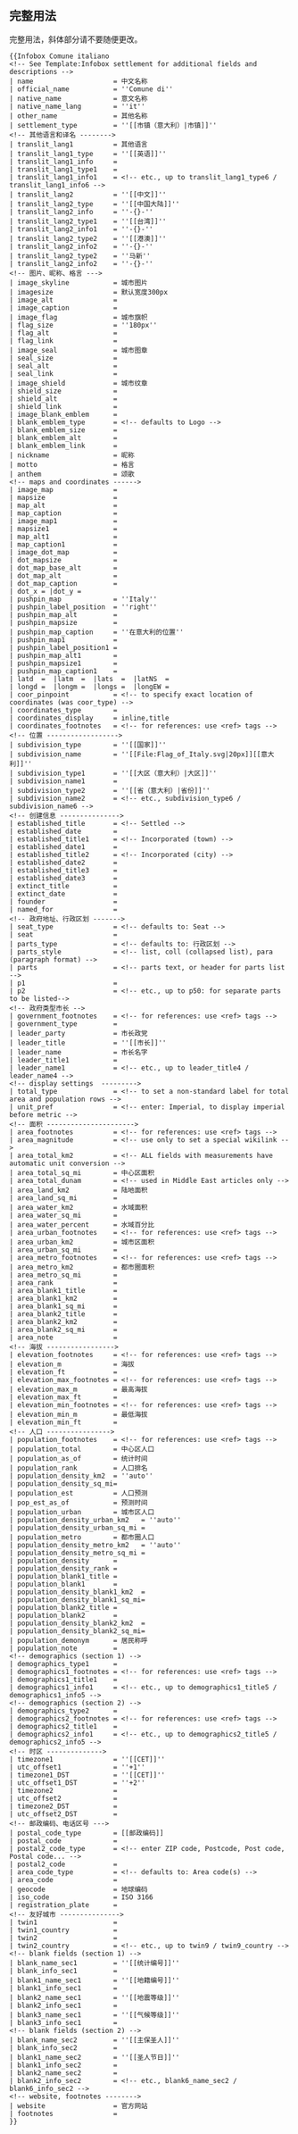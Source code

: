 <includeonly><!-- 在這裡加入模板的保護標識 --></includeonly><noinclude>{{template doc page viewed directly}}</noinclude>
<!-- 在本行下編輯模板說明 -->

== 完整用法 ==

完整用法，斜体部分请不要随便更改。
<pre>
{{Infobox Comune italiano
<!-- See Template:Infobox settlement for additional fields and descriptions -->
| name                    = 中文名称
| official_name           = ''Comune di''
| native_name             = 意文名称
| native_name_lang        = ''it''
| other_name              = 其他名称
| settlement_type         = ''[[市镇（意大利）|市镇]]''
<!-- 其他语言和译名 -------->
| translit_lang1          = 其他语言
| translit_lang1_type     = ''[[英语]]''
| translit_lang1_info     = 
| translit_lang1_type1    = 
| translit_lang1_info1    = <!-- etc., up to translit_lang1_type6 / translit_lang1_info6 -->
| translit_lang2          = ''[[中文]]''
| translit_lang2_type     = ''[[中国大陆]]''
| translit_lang2_info     = ''-{}-''
| translit_lang2_type1    = ''[[台湾]]''
| translit_lang2_info1    = ''-{}-''
| translit_lang2_type2    = ''[[港澳]]''
| translit_lang2_info2    = ''-{}-''
| translit_lang2_type2    = ''马新''
| translit_lang2_info2    = ''-{}-''
<!-- 图片、昵称、格言 --->
| image_skyline           = 城市图片
| imagesize               = 默认宽度300px
| image_alt               = 
| image_caption           = 
| image_flag              = 城市旗帜
| flag_size               = ''180px''
| flag_alt                = 
| flag_link               = 
| image_seal              = 城市图章
| seal_size               = 
| seal_alt                = 
| seal_link               = 
| image_shield            = 城市纹章
| shield_size             = 
| shield_alt              = 
| shield_link             = 
| image_blank_emblem      = 
| blank_emblem_type       = <!-- defaults to Logo -->
| blank_emblem_size       = 
| blank_emblem_alt        = 
| blank_emblem_link       = 
| nickname                = 昵称
| motto                   = 格言
| anthem                  = 颂歌
<!-- maps and coordinates ------>
| image_map               = 
| mapsize                 = 
| map_alt                 = 
| map_caption             = 
| image_map1              = 
| mapsize1                = 
| map_alt1                = 
| map_caption1            = 
| image_dot_map           = 
| dot_mapsize             = 
| dot_map_base_alt        = 
| dot_map_alt             = 
| dot_map_caption         = 
| dot_x = |dot_y = 
| pushpin_map             = ''Italy''
| pushpin_label_position  = ''right''
| pushpin_map_alt         = 
| pushpin_mapsize         = 
| pushpin_map_caption     = ''在意大利的位置''
| pushpin_map1            = 
| pushpin_label_position1 = 
| pushpin_map_alt1        = 
| pushpin_mapsize1        = 
| pushpin_map_caption1    = 
| latd  =  |latm  =  |lats  =  |latNS  = 
| longd =  |longm =  |longs =  |longEW = 
| coor_pinpoint           = <!-- to specify exact location of coordinates (was coor_type) -->
| coordinates_type        = 
| coordinates_display     = inline,title
| coordinates_footnotes   = <!-- for references: use <ref> tags -->
<!-- 位置 ------------------>
| subdivision_type        = ''[[国家]]''
| subdivision_name        = ''[[File:Flag_of_Italy.svg|20px]][[意大利]]''
| subdivision_type1       = ''[[大区（意大利）|大区]]''
| subdivision_name1       = 
| subdivision_type2       = ''[[省（意大利）|省份]]''
| subdivision_name2       = <!-- etc., subdivision_type6 / subdivision_name6 -->
<!-- 创建信息 --------------->
| established_title       = <!-- Settled -->
| established_date        = 
| established_title1      = <!-- Incorporated (town) -->
| established_date1       = 
| established_title2      = <!-- Incorporated (city) -->
| established_date2       = 
| established_title3      = 
| established_date3       = 
| extinct_title           = 
| extinct_date            = 
| founder                 = 
| named_for               = 
<!-- 政府地址、行政区划 ------->
| seat_type               = <!-- defaults to: Seat -->
| seat                    = 
| parts_type              = <!-- defaults to: 行政区划 -->
| parts_style             = <!-- list, coll (collapsed list), para (paragraph format) -->
| parts                   = <!-- parts text, or header for parts list -->
| p1                      = 
| p2                      = <!-- etc., up to p50: for separate parts to be listed-->
<!-- 政府类型市长 -->
| government_footnotes    = <!-- for references: use <ref> tags -->
| government_type         = 
| leader_party            = 市长政党
| leader_title            = ''[[市长]]''
| leader_name             = 市长名字
| leader_title1           = 
| leader_name1            = <!-- etc., up to leader_title4 / leader_name4 -->
<!-- display settings  --------->
| total_type              = <!-- to set a non-standard label for total area and population rows -->
| unit_pref               = <!-- enter: Imperial, to display imperial before metric -->
<!-- 面积 ---------------------->
| area_footnotes          = <!-- for references: use <ref> tags -->
| area_magnitude          = <!-- use only to set a special wikilink -->
| area_total_km2          = <!-- ALL fields with measurements have automatic unit conversion -->
| area_total_sq_mi        = 中心区面积
| area_total_dunam        = <!-- used in Middle East articles only -->
| area_land_km2           = 陆地面积
| area_land_sq_mi         = 
| area_water_km2          = 水域面积
| area_water_sq_mi        = 
| area_water_percent      = 水域百分比
| area_urban_footnotes    = <!-- for references: use <ref> tags -->
| area_urban_km2          = 城市区面积
| area_urban_sq_mi        = 
| area_metro_footnotes    = <!-- for references: use <ref> tags -->
| area_metro_km2          = 都市圈面积
| area_metro_sq_mi        = 
| area_rank               = 
| area_blank1_title       = 
| area_blank1_km2         = 
| area_blank1_sq_mi       = 
| area_blank2_title       = 
| area_blank2_km2         = 
| area_blank2_sq_mi       = 
| area_note               = 
<!-- 海拔 ----------------->
| elevation_footnotes     = <!-- for references: use <ref> tags -->
| elevation_m             = 海拔
| elevation_ft            = 
| elevation_max_footnotes = <!-- for references: use <ref> tags -->
| elevation_max_m         = 最高海拔
| elevation_max_ft        = 
| elevation_min_footnotes = <!-- for references: use <ref> tags -->
| elevation_min_m         = 最低海拔
| elevation_min_ft        = 
<!-- 人口 ---------------->
| population_footnotes    = <!-- for references: use <ref> tags -->
| population_total        = 中心区人口
| population_as_of        = 统计时间
| population_rank         = 人口排名
| population_density_km2  = ''auto''
| population_density_sq_mi= 
| population_est          = 人口预测
| pop_est_as_of           = 预测时间
| population_urban        = 城市区人口
| population_density_urban_km2   = ''auto''
| population_density_urban_sq_mi = 
| population_metro        = 都市圈人口
| population_density_metro_km2   = ''auto''
| population_density_metro_sq_mi = 
| population_density      = 
| population_density_rank = 
| population_blank1_title = 
| population_blank1       = 
| population_density_blank1_km2  = 
| population_density_blank1_sq_mi= 
| population_blank2_title = 
| population_blank2       = 
| population_density_blank2_km2  = 
| population_density_blank2_sq_mi= 
| population_demonym      = 居民称呼
| population_note         = 
<!-- demographics (section 1) -->
| demographics_type1      = 
| demographics1_footnotes = <!-- for references: use <ref> tags -->
| demographics1_title1    = 
| demographics1_info1     = <!-- etc., up to demographics1_title5 / demographics1_info5 -->
<!-- demographics (section 2) -->
| demographics_type2      = 
| demographics2_footnotes = <!-- for references: use <ref> tags -->
| demographics2_title1    = 
| demographics2_info1     = <!-- etc., up to demographics2_title5 / demographics2_info5 -->
<!-- 时区 -------------->
| timezone1               = ''[[CET]]''
| utc_offset1             = ''+1''
| timezone1_DST           = ''[[CET]]''
| utc_offset1_DST         = ''+2''
| timezone2               = 
| utc_offset2             = 
| timezone2_DST           = 
| utc_offset2_DST         = 
<!-- 邮政编码、电话区号 --->
| postal_code_type        = [[邮政编码]]
| postal_code             = 
| postal2_code_type       = <!-- enter ZIP code, Postcode, Post code, Postal code... -->
| postal2_code            = 
| area_code_type          = <!-- defaults to: Area code(s) -->
| area_code               = 
| geocode                 = 地球编码
| iso_code                = ISO 3166
| registration_plate      =
<!-- 友好城市 --------------->
| twin1                   = 
| twin1_country           = 
| twin2                   = 
| twin2_country           = <!-- etc., up to twin9 / twin9_country -->
<!-- blank fields (section 1) -->
| blank_name_sec1         = ''[[统计编号]]''
| blank_info_sec1         = 
| blank1_name_sec1        = ''[[地籍编号]]''
| blank1_info_sec1        = 
| blank2_name_sec1        = ''[[地震等级]]''
| blank2_info_sec1        = 
| blank3_name_sec1        = ''[[气候等级]]''
| blank3_info_sec1        = 
<!-- blank fields (section 2) -->
| blank_name_sec2         = ''[[主保圣人]]''
| blank_info_sec2         = 
| blank1_name_sec2        = ''[[圣人节日]]''
| blank1_info_sec2        = 
| blank2_name_sec2        = 
| blank2_info_sec2        = <!-- etc., blank6_name_sec2 / blank6_info_sec2 -->
<!-- website, footnotes -------->
| website                 = 官方网站
| footnotes               = 
}}
</pre>

<includeonly>
<!-- 本行下加入模板的分類 -->

<!-- 本行下加入模板的跨語言鏈接 -->

</includeonly>